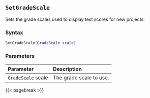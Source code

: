 ## `SetGradeScale`

Sets the grade scales\index{grade scales} used to display test scores for new projects.

### Syntax {-}

``` .lua
SetGradeScale(GradeScale scale)
```

### Parameters {-}

**Parameter** | **Description**
| :-- | :-- |
| [`GradeScale`](#gradescale) scale | The grade scale to use. |

{{< pagebreak >}}